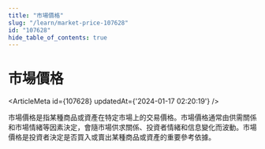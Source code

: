 ```yaml
---
title: "市場價格"
slug: "/learn/market-price-107628"
id: "107628"
hide_table_of_contents: true
---
```



# 市場價格

<ArticleMeta id={107628} updatedAt={'2024-01-17 02:20:19'} />
<div className='border-solid border-b border-t-0 my-4 border-[var(--ifm-color-gray-300)]' />

市場價格是指某種商品或資產在特定市場上的交易價格。市場價格通常由供需關係和市場情緒等因素決定，會隨市場供求關係、投資者情緒和信息變化而波動。市場價格是投資者決定是否買入或賣出某種商品或資產的重要參考依據。
